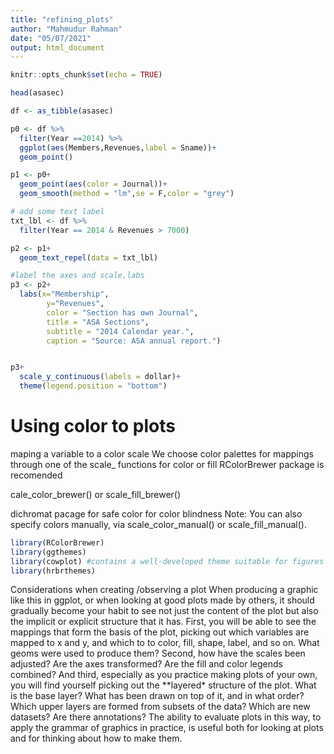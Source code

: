 ```yaml
---
title: "refining_plots"
author: "Mahmudur Rahman"
date: "05/07/2021"
output: html_document
---
```


```r
knitr::opts_chunk$set(echo = TRUE)
```

```r
head(asasec)

df <- as_tibble(asasec)

p0 <- df %>% 
  filter(Year ==2014) %>% 
  ggplot(aes(Members,Revenues,label = Sname))+
  geom_point()

p1 <- p0+
  geom_point(aes(color = Journal))+
  geom_smooth(method = "lm",se = F,color = "grey")

# add some text label
txt_lbl <- df %>% 
  filter(Year == 2014 & Revenues > 7000)

p2 <- p1+
  geom_text_repel(data = txt_lbl)

#label the axes and scale,labs
p3 <- p2+
  labs(x="Membership",
        y="Revenues",
        color = "Section has own Journal",
        title = "ASA Sections",
        subtitle = "2014 Calendar year.",
        caption = "Source: ASA annual report.")


p3+
  scale_y_continuous(labels = dollar)+
  theme(legend.position = "bottom")
```
# Using color to plots
maping a variable to a color scale 
We choose color palettes for mappings through one of the scale_ functions for color or fill
RColorBrewer package is recomended 

cale_color_brewer() or
scale_fill_brewer()

dichromat pacage for safe color for  color blindness
Note:
You can also specify colors manually, via scale_color_manual() or scale_fill_manual().
```r
library(RColorBrewer)
library(ggthemes)
library(cowplot) #contains a well-developed theme suitable for figures
library(hrbrthemes)
```

Considerations when creating /observing a plot 
When producing a graphic like this in ggplot, or when looking at good plots made by others, it should gradually become your habit to see not just the content of the plot but also the implicit or explicit structure that it has. First, you will be able to see the mappings that form the basis of the plot, picking out which variables are mapped to x and y, and which to to color, fill, shape, label, and so on. What geoms were used to produce them? Second, how have the scales been adjusted? Are the axes transformed? Are the fill and color legends combined? And third, especially as you practice making plots of your own, you will find yourself picking out the **layered* structure of the plot. What is the base layer? What has been drawn on top of it, and in what order? Which upper layers are formed from subsets of the data? Which are new datasets? Are there annotations? The ability to evaluate plots in this way, to apply the grammar of graphics in practice, is useful both for looking at plots and for thinking about how to make them.